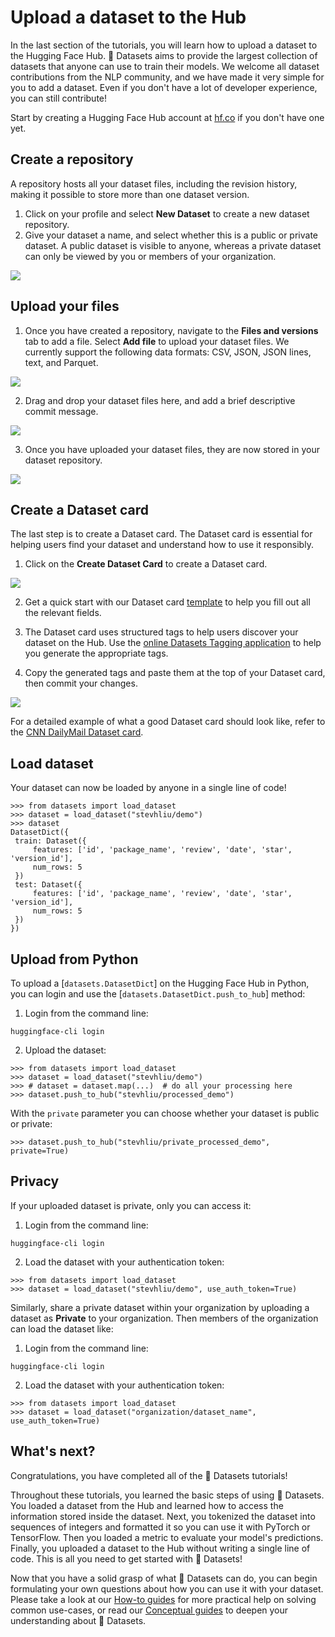 # Upload a dataset to the Hub

In the last section of the tutorials, you will learn how to upload a dataset to the Hugging Face Hub. 🤗 Datasets aims to provide the largest collection of datasets that anyone can use to train their models. We welcome all dataset contributions from the NLP community, and we have made it very simple for you to add a dataset. Even if you don't have a lot of developer experience, you can still contribute!

Start by creating a Hugging Face Hub account at [hf.co](https://huggingface.co/join) if you don't have one yet.

## Create a repository

A repository hosts all your dataset files, including the revision history, making it possible to store more than one dataset version.

1. Click on your profile and select **New Dataset** to create a new dataset repository. 
2. Give your dataset a name, and select whether this is a public or private dataset. A public dataset is visible to anyone, whereas a private dataset can only be viewed by you or members of your organization.

<img align="center" src="/docs/datasets/master/en/imgs/create_repo.png"/>

## Upload your files

1. Once you have created a repository, navigate to the **Files and versions** tab to add a file. Select **Add file** to upload your dataset files. We currently support the following data formats: CSV, JSON, JSON lines, text, and Parquet.

<img align="center" src="/docs/datasets/master/en/imgs/upload_files.png"/>

2. Drag and drop your dataset files here, and add a brief descriptive commit message.

<img align="center" src="/docs/datasets/master/en/imgs/commit_files.png"/>

3. Once you have uploaded your dataset files, they are now stored in your dataset repository.

<img align="center" src="/docs/datasets/master/en/imgs/files_stored.png"/>

## Create a Dataset card

The last step is to create a Dataset card. The Dataset card is essential for helping users find your dataset and understand how to use it responsibly.

1. Click on the **Create Dataset Card** to create a Dataset card.

<img align="center" src="/docs/datasets/master/en/imgs/dataset_card.png"/>

2. Get a quick start with our Dataset card [template](https://raw.githubusercontent.com/huggingface/datasets/master/templates/README.md) to help you fill out all the relevant fields. 

3. The Dataset card uses structured tags to help users discover your dataset on the Hub. Use the [online Datasets Tagging application](https://huggingface.co/spaces/huggingface/datasets-tagging) to help you generate the appropriate tags.

4. Copy the generated tags and paste them at the top of your Dataset card, then commit your changes.

<img align="center " src="/docs/datasets/master/en/imgs/card_tags.png"/>

For a detailed example of what a good Dataset card should look like, refer to the [CNN DailyMail Dataset card](https://huggingface.co/datasets/cnn_dailymail).

## Load dataset

Your dataset can now be loaded by anyone in a single line of code! 

```
>>> from datasets import load_dataset
>>> dataset = load_dataset("stevhliu/demo")
>>> dataset
DatasetDict({
 train: Dataset({
     features: ['id', 'package_name', 'review', 'date', 'star', 'version_id'],
     num_rows: 5
 })
 test: Dataset({
     features: ['id', 'package_name', 'review', 'date', 'star', 'version_id'],
     num_rows: 5
 })
})
```

## Upload from Python

To upload a [`datasets.DatasetDict`] on the Hugging Face Hub in Python, you can login and use the [`datasets.DatasetDict.push_to_hub`] method:

1. Login from the command line:

```
huggingface-cli login
```

2. Upload the dataset:

```
>>> from datasets import load_dataset
>>> dataset = load_dataset("stevhliu/demo")
>>> # dataset = dataset.map(...)  # do all your processing here
>>> dataset.push_to_hub("stevhliu/processed_demo")
```

With the `private` parameter you can choose whether your dataset is public or private:

```
>>> dataset.push_to_hub("stevhliu/private_processed_demo", private=True)
```

## Privacy

If your uploaded dataset is private, only you can access it:

1. Login from the command line:

```
huggingface-cli login
```

2. Load the dataset with your authentication token:

```
>>> from datasets import load_dataset
>>> dataset = load_dataset("stevhliu/demo", use_auth_token=True)
```

Similarly, share a private dataset within your organization by uploading a dataset as **Private** to your organization. Then members of the organization can load the dataset like:

1. Login from the command line:

```
huggingface-cli login
```

2. Load the dataset with your authentication token:

```
>>> from datasets import load_dataset
>>> dataset = load_dataset("organization/dataset_name", use_auth_token=True)
```

## What's next?

Congratulations, you have completed all of the 🤗 Datasets tutorials!

Throughout these tutorials, you learned the basic steps of using 🤗 Datasets. You loaded a dataset from the Hub and learned how to access the information stored inside the dataset. Next, you tokenized the dataset into sequences of integers and formatted it so you can use it with PyTorch or TensorFlow. Then you loaded a metric to evaluate your model's predictions. Finally, you uploaded a dataset to the Hub without writing a single line of code. This is all you need to get started with 🤗 Datasets! 

Now that you have a solid grasp of what 🤗 Datasets can do, you can begin formulating your own questions about how you can use it with your dataset. Please take a look at our [How-to guides](./how_to) for more practical help on solving common use-cases, or read our [Conceptual guides](./about_arrow) to deepen your understanding about 🤗 Datasets.